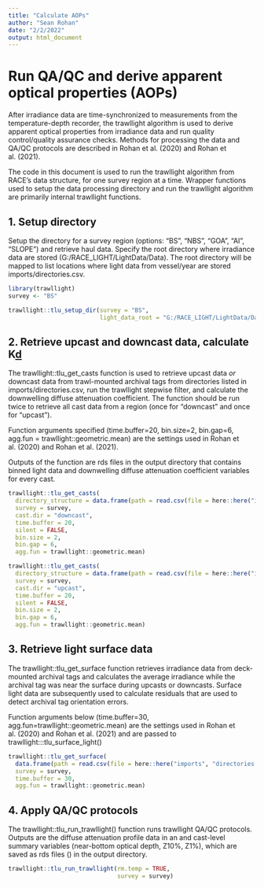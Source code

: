 ```yaml
---
title: "Calculate AOPs"
author: "Sean Rohan"
date: "2/2/2022"
output: html_document
---
```


# Run QA/QC and derive apparent optical properties (AOPs)

After irradiance data are time-synchronized to measurements from the temperature-depth recorder, the trawllight algorithm is used to derive apparent optical properties from irradiance data and run quality control/quality assurance checks. Methods for processing the data and QA/QC protocols are described in Rohan et al. (2020) and Rohan et al. (2021).

The code in this document is used to run the trawllight algorithm from RACE's data structure, for one survey region at a time. Wrapper functions used to setup the data processing directory and run the trawllight algorithm are primarily internal trawllight functions.

## 1. Setup directory

Setup the directory for a survey region (options: "BS", "NBS", "GOA", "AI", "SLOPE") and retrieve haul data. Specify the root directory where irradiance data are stored (G:/RACE_LIGHT/LightData/Data). The root directory will be mapped to list locations where light data from vessel/year are stored imports/directories.csv.

```r
library(trawllight)
survey <- "BS"

trawllight::tlu_setup_dir(survey = "BS", 
                          light_data_root = "G:/RACE_LIGHT/LightData/Data")
```

## 2. Retrieve upcast and downcast data, calculate K[d](z)

The trawllight::tlu_get_casts function is used to retrieve upcast data *or* downcast data from trawl-mounted archival tags from  directories listed in imports/directories.csv, run the trawllight stepwise filter, and calculate the downwelling diffuse attenuation coefficient. The function should be run twice to retrieve all cast data from a region (once for "downcast" and once for "upcast").

Function arguments specified (time.buffer=20, bin.size=2, bin.gap=6, agg.fun = trawllight::geometric.mean) are the settings used in Rohan et al. (2020) and Rohan et al. (2021).

Outputs of the function are rds files in the output directory that contains binned light data and downwelling diffuse attenuation coefficient variables for every cast. 

```r
trawllight::tlu_get_casts(
  directory_structure = data.frame(path = read.csv(file = here::here("imports", "directories.csv"))[9:10,]),
  survey = survey,
  cast.dir = "downcast",
  time.buffer = 20,
  silent = FALSE,
  bin.size = 2,
  bin.gap = 6,
  agg.fun = trawllight::geometric.mean)

trawllight::tlu_get_casts(
  directory_structure = data.frame(path = read.csv(file = here::here("imports", "directories.csv"))[9:10,]),
  survey = survey,
  cast.dir = "upcast",
  time.buffer = 20,
  silent = FALSE,
  bin.size = 2,
  bin.gap = 6,
  agg.fun = trawllight::geometric.mean)
```

## 3. Retrieve light surface data

The trawllight::tlu_get_surface function retrieves irradiance data from deck-mounted archival tags and calculates the average irradiance while the archival tag was near the surface during upcasts or downcasts. Surface light data are subsequently used to calculate residuals that are used to detect archival tag orientation errors.

Function arguments below (time.buffer=30, agg.fun=trawllight::geometric.mean) are the settings used in Rohan et al. (2020) and Rohan et al. (2021) and are passed to trawllight:::tlu_surface_light()

```r
trawllight::tlu_get_surface(
  data.frame(path = read.csv(file = here::here("imports", "directories.csv"))[9:10,]),
  survey = survey, 
  time.buffer = 30, 
  agg.fun = trawllight::geometric.mean)
```

## 4. Apply QA/QC protocols

The trawllight::tlu_run_trawllight() function runs trawllight QA/QC protocols. Outputs are the diffuse attenuation profile data in an and cast-level summary variables (near-bottom optical depth, Z10%, Z1%), which are saved as rds files () in the output directory.

```r
trawllight::tlu_run_trawllight(rm.temp = TRUE, 
                               survey = survey)
```


